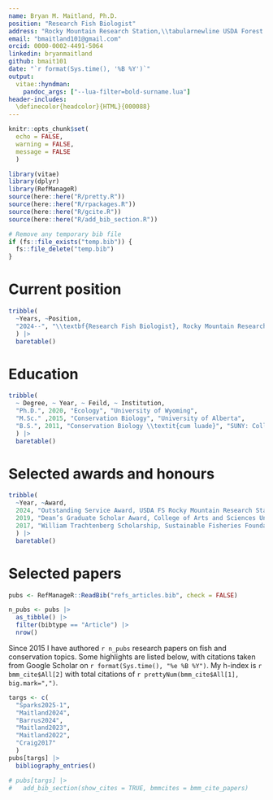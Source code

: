 ```yaml
---
name: Bryan M. Maitland, Ph.D.
position: "Research Fish Biologist"
address: "Rocky Mountain Research Station,\\tabularnewline USDA Forest Service, Boise, ID, USA"
email: "bmaitland101@gmail.com"
orcid: 0000-0002-4491-5064
linkedin: bryanmaitland
github: bmait101
date: "`r format(Sys.time(), '%B %Y')`"
output: 
  vitae::hyndman:
    pandoc_args: ["--lua-filter=bold-surname.lua"]
header-includes:
  \definecolor{headcolor}{HTML}{000088}
---
```


\newcounter{bib}

```r
knitr::opts_chunk$set(
  echo = FALSE, 
  warning = FALSE, 
  message = FALSE
  )

library(vitae)
library(dplyr)
library(RefManageR)
source(here::here("R/pretty.R"))
source(here::here("R/rpackages.R"))
source(here::here("R/gcite.R"))
source(here::here("R/add_bib_section.R"))

# Remove any temporary bib file
if (fs::file_exists("temp.bib")) {
  fs::file_delete("temp.bib")
}
```

# Current position

```r
tribble(
  ~Years, ~Position,
  "2024--", "\\textbf{Research Fish Biologist}, Rocky Mountain Research Station, USDA Forest Service",
  ) |>
  baretable()
```

# Education

```r
tribble(
  ~ Degree, ~ Year, ~ Feild, ~ Institution,
  "Ph.D.", 2020, "Ecology", "University of Wyoming",  
  "M.Sc." ,2015, "Conservation Biology", "University of Alberta", 
  "B.S.", 2011, "Conservation Biology \\textit{cum luade}", "SUNY: College of Environmental Science and Forestry",
  ) |> 
  baretable()
```

# Selected awards and honours

```r
tribble(
  ~Year, ~Award,
  2024, "Outstanding Service Award, USDA FS Rocky Mountain Research Station",
  2019, "Dean’s Graduate Scholar Award, College of Arts and Sciences University of Wyoming",
  2017, "William Trachtenberg Scholarship, Sustainable Fisheries Foundation",
  ) |>
  baretable()
```

# Selected papers

```r
pubs <- RefManageR::ReadBib("refs_articles.bib", check = FALSE)

n_pubs <- pubs |> 
  as_tibble() |> 
  filter(bibtype == "Article") |> 
  nrow()
```

Since 2015 I have authored `r n_pubs` research papers on fish and conservation topics. Some highlights are listed below, with citations taken from Google Scholar on `r format(Sys.time(), "%e %B %Y")`.  My h-index is `r bmm_cite$All[2]` with total citations of `r prettyNum(bmm_cite$All[1], big.mark=",")`.

```r
targs <- c(
  "Sparks2025-1",
  "Maitland2024",
  "Barrus2024", 
  "Maitland2023",
  "Maitland2022",
  "Craig2017"
  )
pubs[targs] |>
  bibliography_entries()

# pubs[targs] |>
#   add_bib_section(show_cites = TRUE, bmmcites = bmm_cite_papers)
```



